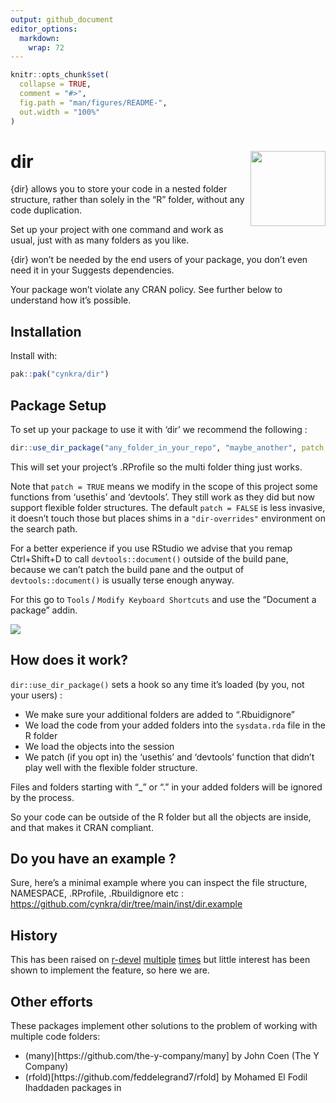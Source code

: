 ```yaml
---
output: github_document
editor_options: 
  markdown: 
    wrap: 72
---
```


<!-- README.md is generated from README.Rmd. Please edit that file -->

```r
knitr::opts_chunk$set(
  collapse = TRUE,
  comment = "#>",
  fig.path = "man/figures/README-",
  out.width = "100%"
)
```

# dir <img src="man/figures/logo.png" align="right" height="120"/>

{dir} allows you to store your code in a nested folder structure, rather
than solely in the "R" folder, without any code duplication.

Set up your project with one command and work as usual, just with as
many folders as you like.

{dir} won't be needed by the end users of your package, you don't even
need it in your Suggests dependencies.

Your package won't violate any CRAN policy. See further below to
understand how it's possible.

## Installation

Install with:

``` r
pak::pak("cynkra/dir")
```

## Package Setup

To set up your package to use it with 'dir' we recommend the following :

```r
dir::use_dir_package("any_folder_in_your_repo", "maybe_another", patch = TRUE)
```

This will set your project's .RProfile so the multi folder thing just works.

Note that `patch = TRUE` means we modify in the scope of this project some functions 
from 'usethis' and 'devtools'. They still work as they did but now
support flexible folder structures. The default `patch = FALSE` is less
invasive, it doesn't touch those but places shims in a `"dir-overrides"`
environment on the search path.

For a better experience if you use RStudio we advise that you remap
Ctrl+Shift+D to call `devtools::document()` outside of the build pane,
because we can't patch the build pane and the output of
`devtools::document()` is usually terse enough anyway.

For this go to `Tools` / `Modify Keyboard Shortcuts` and use the
"Document a package" addin.

![](inst/rstudio-screenshot.png)

## How does it work?

`dir::use_dir_package()` sets a hook so any time it's loaded (by you,
not your users) :

-   We make sure your additional folders are added to ".Rbuidignore"
-   We load the code from your added folders into the `sysdata.rda` file
    in the R folder
-   We load the objects into the session
-   We patch (if you opt in) the 'usethis' and 'devtools' function that
    didn't play well with the flexible folder structure.

Files and folders starting with "\_" or "." in your added folders will
be ignored by the process.

So your code can be outside of the R folder but all the objects are
inside, and that makes it CRAN compliant.

<!-- Are you sure it is CRAN compliant? -->

<!-- CRAN doesn't want subfolders in R or unrecognized folders are the top -->
<!-- level. However this applies to your package, not your repo, whatever -->
<!-- illegal folders you have are invisible to CRAN, it's all in the legal -->
<!-- `sysdata.rda` file. We don't use `sysdata.rda` as intended, but we don't -->
<!-- break rules either. -->

<!-- [Straight from the -->
<!-- source](https://cran.r-project.org/doc/manuals/r-devel/R-exts.html#Package-subdirectories-1) -->

<!-- > The R subdirectory contains R code files, only. [...] -->
<!-- > -->
<!-- > Two exceptions are allowed: if the R subdirectory contains a file -->
<!-- > sysdata.rda (a saved image of one or more R objects: please use -->
<!-- > suitable compression as suggested by tools::resaveRdaFiles, and see -->
<!-- > also the ‘SysDataCompression’ DESCRIPTION field.) this will be -->
<!-- > lazy-loaded into the namespace environment – this is intended for -->
<!-- > system datasets that are not intended to be user-accessible via data. -->
<!-- > Also, files ending in ‘.in’ will be allowed in the R directory to -->
<!-- > allow a configure script to generate suitable files -->

<!-- If you do want your source to be part of the package, have your nested -->
<!-- folders under "inst", but FWIW the functions are saved with their srcref -->
<!-- so the formatting and the comments are available without this. -->

## Do you have an example ?

Sure, here's a minimal example where you can inspect the file structure, NAMESPACE, .RProfile, .Rbuildignore etc : [https://github.com/cynkra/dir/tree/main/inst/dir.example](https://github.com/cynkra/dir/tree/main/inst/dir.example)

## History

This has been raised on
[r-devel](https://stat.ethz.ch/pipermail/r-devel/2009-December/056022.html)
[multiple](https://stat.ethz.ch/pipermail/r-devel/2010-February/056513.html)
[times](https://hypatia.math.ethz.ch/pipermail/r-devel/2023-March/082496.html)
but little interest has been shown to implement the
feature, so here we are.

## Other efforts

These packages implement other solutions to the problem of working with multiple code
folders: 

* (many)[https://github.com/the-y-company/many] by John Coen (The Y Company)
* (rfold)[https://github.com/feddelegrand7/rfold] by Mohamed El Fodil Ihaddaden
packages in 

